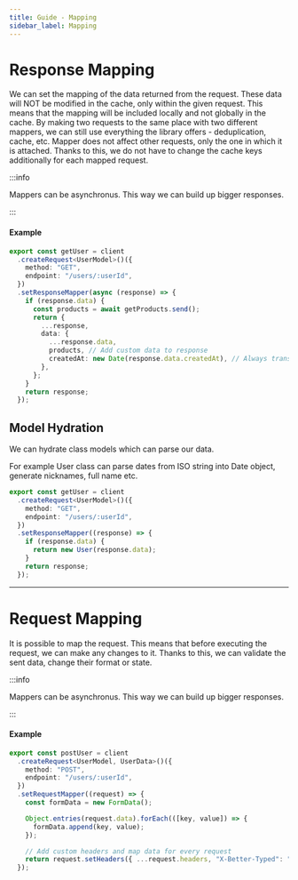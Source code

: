 ```yaml
---
title: Guide - Mapping
sidebar_label: Mapping
---
```


# Response Mapping

We can set the mapping of the data returned from the request. These data will NOT be modified in the cache, only within
the given request. This means that the mapping will be included locally and not globally in the cache. By making two
requests to the same place with two different mappers, we can still use everything the library offers - deduplication,
cache, etc. Mapper does not affect other requests, only the one in which it is attached. Thanks to this, we do not have
to change the cache keys additionally for each mapped request.

:::info

Mappers can be asynchronus. This way we can build up bigger responses.

:::

#### Example

```ts
export const getUser = client
  .createRequest<UserModel>()({
    method: "GET",
    endpoint: "/users/:userId",
  })
  .setResponseMapper(async (response) => {
    if (response.data) {
      const products = await getProducts.send();
      return {
        ...response,
        data: {
          ...response.data,
          products, // Add custom data to response
          createdAt: new Date(response.data.createdAt), // Always transform ISO string to Date!
        },
      };
    }
    return response;
  });
```

## Model Hydration

We can hydrate class models which can parse our data.

For example User class can parse dates from ISO string into Date object, generate nicknames, full name etc.

```ts
export const getUser = client
  .createRequest<UserModel>()({
    method: "GET",
    endpoint: "/users/:userId",
  })
  .setResponseMapper((response) => {
    if (response.data) {
      return new User(response.data);
    }
    return response;
  });
```

---

# Request Mapping

It is possible to map the request. This means that before executing the request, we can make any changes to it. Thanks
to this, we can validate the sent data, change their format or state.

:::info

Mappers can be asynchronus. This way we can build up bigger responses.

:::

#### Example

```ts
export const postUser = client
  .createRequest<UserModel, UserData>()({
    method: "POST",
    endpoint: "/users/:userId",
  })
  .setRequestMapper((request) => {
    const formData = new FormData();

    Object.entries(request.data).forEach(([key, value]) => {
      formData.append(key, value);
    });

    // Add custom headers and map data for every request
    return request.setHeaders({ ...request.headers, "X-Better-Typed": "My custom header" }).setData(formData);
  });
```
